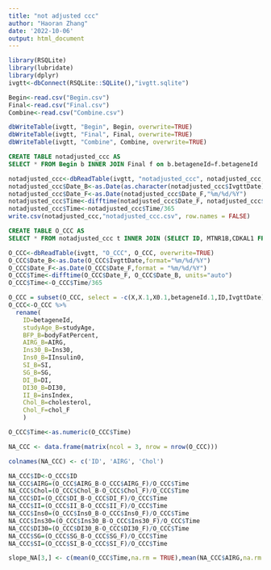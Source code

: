 ```yaml
---
title: "not adjusted ccc"
author: "Haoran Zhang"
date: '2022-10-06'
output: html_document
---
```


```r
library(RSQLite)
library(lubridate)
library(dplyr)
ivgtt<-dbConnect(RSQLite::SQLite(),"ivgtt.sqlite")
```


```r
Begin<-read.csv("Begin.csv")
Final<-read.csv("Final.csv")
Combine<-read.csv("Combine.csv")

dbWriteTable(ivgtt, "Begin", Begin, overwrite=TRUE)
dbWriteTable(ivgtt, "Final", Final, overwrite=TRUE)
dbWriteTable(ivgtt, "Combine", Combine, overwrite=TRUE)
```


```sql
CREATE TABLE notadjusted_ccc AS
SELECT * FROM Begin b INNER JOIN Final f on b.betageneId=f.betageneId
```

```r
notadjusted_ccc<-dbReadTable(ivgtt, "notadjusted_ccc", notadjusted_ccc, overwrite=TRUE)
notadjusted_ccc$Date_B<-as.Date(as.character(notadjusted_ccc$IvgttDate), format = "%m/%d/%Y")
notadjusted_ccc$Date_F<-as.Date(notadjusted_ccc$Date_F,"%m/%d/%Y")
notadjusted_ccc$Time<-difftime(notadjusted_ccc$Date_F, notadjusted_ccc$Date_B, units="auto")
notadjusted_ccc$Time<-notadjusted_ccc$Time/365
write.csv(notadjusted_ccc,"notadjusted_ccc.csv", row.names = FALSE)
```

```sql
CREATE TABLE O_CCC AS
SELECT * FROM notadjusted_ccc t INNER JOIN (SELECT ID, MTNR1B,CDKAL1 FROM Combine) c on t.betageneId=ID WHERE c.CDKAL1=0
```

```r
O_CCC<-dbReadTable(ivgtt, "O_CCC", O_CCC, overwrite=TRUE)
O_CCC$Date_B<-as.Date(O_CCC$IvgttDate,format="%m/%d/%Y")
O_CCC$Date_F<-as.Date(O_CCC$Date_F,format = "%m/%d/%Y")
O_CCC$Time<-difftime(O_CCC$Date_F, O_CCC$Date_B, units="auto")
O_CCC$Time<-O_CCC$Time/365

O_CCC = subset(O_CCC, select = -c(X,X.1,X0.1,betageneId.1,ID,IvgttDate) )
O_CCC<-O_CCC %>% 
  rename(
    ID=betageneId,
    studyAge_B=studyAge,
    BFP_B=bodyFatPercent,
    AIRG_B=AIRG,
    Ins30_B=Ins30,
    Ins0_B=IInsulin0,
    SI_B=SI,
    SG_B=SG,
    DI_B=DI,
    DI30_B=DI30,
    II_B=insIndex,
    Chol_B=cholesterol,
    Chol_F=chol_F
    )
```

```r
O_CCC$Time<-as.numeric(O_CCC$Time)

NA_CCC <- data.frame(matrix(ncol = 3, nrow = nrow(O_CCC)))

colnames(NA_CCC) <- c('ID', 'AIRG', 'Chol')

NA_CCC$ID<-O_CCC$ID
NA_CCC$AIRG=(O_CCC$AIRG_B-O_CCC$AIRG_F)/O_CCC$Time
NA_CCC$Chol=(O_CCC$Chol_B-O_CCC$Chol_F)/O_CCC$Time
NA_CCC$DI=(O_CCC$DI_B-O_CCC$DI_F)/O_CCC$Time
NA_CCC$II=(O_CCC$II_B-O_CCC$II_F)/O_CCC$Time
NA_CCC$Ins0=(O_CCC$Ins0_B-O_CCC$Ins0_F)/O_CCC$Time
NA_CCC$Ins30=(O_CCC$Ins30_B-O_CCC$Ins30_F)/O_CCC$Time
NA_CCC$DI30=(O_CCC$DI30_B-O_CCC$DI30_F)/O_CCC$Time
NA_CCC$SG=(O_CCC$SG_B-O_CCC$SG_F)/O_CCC$Time
NA_CCC$SI=(O_CCC$SI_B-O_CCC$SI_F)/O_CCC$Time
```

```r
slope_NA[3,] <- c(mean(O_CCC$Time,na.rm = TRUE),mean(NA_CCC$AIRG,na.rm = TRUE),mean(NA_CCC$Chol,na.rm = TRUE),mean(NA_CCC$DI,na.rm = TRUE),mean(NA_CCC$II,na.rm = TRUE),mean(NA_CCC$Ins0,na.rm = TRUE),mean(NA_CCC$Ins30,na.rm = TRUE),mean(NA_CCC$DI30,na.rm = TRUE),mean(NA_CCC$SG,na.rm = TRUE),mean(NA_CCC$SI,na.rm = TRUE))
```

